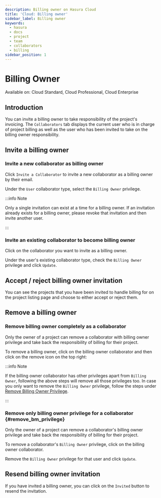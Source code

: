 ```yaml
---
description: Billing owner on Hasura Cloud
title: 'Cloud: Billing owner'
sidebar_label: Billing owner
keywords:
  - hasura
  - docs
  - project
  - team
  - collaborators
  - billing
sidebar_position: 1
---
```



# Billing Owner

<div className="badge badge--primary heading-badge">
  Available on: Cloud Standard, Cloud Professional, Cloud Enterprise
</div>

## Introduction

You can invite a billing owner to take responsibility of the project's invoicing. The `Collaborators` tab displays the
current user who is in charge of project billing as well as the user who has been invited to take on the billing owner
responsibility.

## Invite a billing owner

### Invite a new collaborator as billing owner

Click `Invite a Collaborator` to invite a new collaborator as a billing owner by their email.

<Thumbnail src="/img/account-management/billing/collab-view.png" alt="Collaborators tab" width="1200px" />

Under the `User` collaborator type, select the `Billing Owner` privilege.

<Thumbnail
  src="/img/account-management/billing/invite-bm-collab.png"
  alt="User Collaborator with Billing Owner Privilege"
  width="450px"
/>

:::info Note

Only a single invitation can exist at a time for a billing owner. If an invitation already exists for a billing owner,
please revoke that invitation and then invite another user.

:::

### Invite an existing collaborator to become billing owner

Click on the collaborator you want to invite as a billing owner.

Under the user's existing collaborator type, check the `Billing Owner` privilege and click `Update`.

<Thumbnail src="/img/account-management/billing/add-bm-privilege.png" alt="Add Billing Owner Privilege" width="450px" />

## Accept / reject billing owner invitation

You can see the projects that you have been invited to handle billing for on the project listing page and choose to
either accept or reject them.

<Thumbnail
  src="/img/account-management/billing/project-bm-invitation.png"
  alt="Projects invited to handle billing for"
  width="900px"
/>

## Remove a billing owner

### Remove billing owner completely as a collaborator

Only the owner of a project can remove a collaborator with billing owner privilege and take back the responsibility of
billing for their project.

To remove a billing owner, click on the billing owner collaborator and then click on the remove icon on the top right:

<Thumbnail src="/img/account-management/billing/remove-bm.png" alt="Remove billing owner collaborator" width="450px" />

:::info Note

If the billing owner collaborator has other privileges apart from `Billing Owner`, following the above steps will remove
all those privileges too. In case you only want to remove the `Billing Owner` privilege, follow the steps under
[Remove Billing Owner Privilege](#remove_bm_privilege).

:::

### Remove only billing owner privilege for a collaborator {#remove_bm_privilege}

Only the owner of a project can remove a collaborator's billing owner privilege and take back the responsibility of
billing for their project.

To remove a collaborator's `Billing Owner` privilege, click on the billing owner collaborator.

<Thumbnail
  src="/img/account-management/billing/click-bm-collab.png"
  alt="Click billing owner collaborator"
  width="1000px"
/>

Remove the `Billing Owner` privilege for that user and click `Update`.

<Thumbnail
  src="/img/account-management/billing/remove-bm-privilege.png"
  alt="Remove billing owner privilege"
  width="450px"
/>

## Resend billing owner invitation

If you have invited a billing owner, you can click on the `Invited` button to resend the invitation.

<Thumbnail
  src="/img/account-management/billing/resend-bm-invitation.png"
  alt="Resend billing owner invitation"
  width="1000px"
/>
